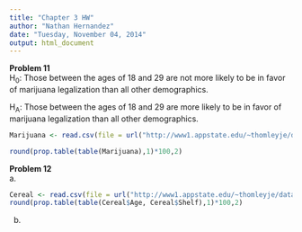 ```yaml
---
title: "Chapter 3 HW"
author: "Nathan Hernandez"
date: "Tuesday, November 04, 2014"
output: html_document
---
```


**Problem 11**  
H~0~: Those between the ages of 18 and 29 are not more likely to be in favor of marijuana legalization than all other demographics.

H~A~: Those between the ages of 18 and 29 are more likely to be in favor of marijuana legalization than all other demographics.


```r
Marijuana <- read.csv(file = url("http://www1.appstate.edu/~thomleyje/data-files/Marijuana.csv"))

round(prop.table(table(Marijuana),1)*100,2)
```


**Problem 12**  
a.  
```r
Cereal <- read.csv(file = url("http://www1.appstate.edu/~thomleyje/data-files/Cereals.csv"))
round(prop.table(table(Cereal$Age, Cereal$Shelf),1)*100,2)
```

b.  
```r

```



















